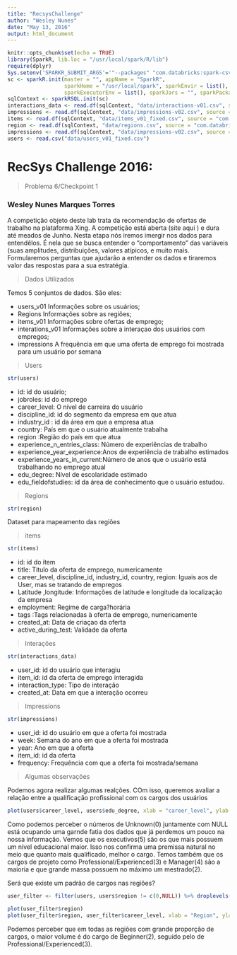 ```yaml
---
title: "RecsysChallenge"
author: "Wesley Nunes"
date: "May 13, 2016"
output: html_document
---
```


```r
knitr::opts_chunk$set(echo = TRUE)
library(SparkR, lib.loc = "/usr/local/spark/R/lib")
require(dplyr)
Sys.setenv('SPARKR_SUBMIT_ARGS'='"--packages" "com.databricks:spark-csv_2.11:1.4.0" "sparkr-shell"')
sc <- sparkR.init(master = "", appName = "SparkR",
                  sparkHome = "/usr/local/spark", sparkEnvir = list(),
                  sparkExecutorEnv = list(), sparkJars = "", sparkPackages = "com.databricks:spark-csv_2.11:1.4.0")
sqlContext <- sparkRSQL.init(sc)
interactions_data <- read.df(sqlContext, "data/interactions-v01.csv", source = "com.databricks.spark.csv")
impressions <- read.df(sqlContext, "data/impressions-v02.csv", source = "com.databricks.spark.csv")
items <- read.df(sqlContext, "data/items_v01_fixed.csv", source = "com.databricks.spark.csv")
region <- read.df(sqlContext, "data/regions.csv", source = "com.databricks.spark.csv")
impressions <- read.df(sqlContext, "data/impressions-v02.csv", source = "com.databricks.spark.csv")
users <- read.csv("data/users_v01_fixed.csv")
```

# RecSys Challenge 2016: 
> Problema 6/Checkpoint 1

### Wesley Nunes Marques Torres

A competição objeto deste lab trata da recomendação de ofertas de trabalho na
plataforma Xing. A competição está aberta (site aqui ) e dura até meados de Junho.
Nesta etapa nós iremos imergir nos dados para entendêlos. É nela que se busca
entender o “comportamento” das variáveis (suas amplitudes, distribuições, valores atípicos, e
muito mais. Formularemos perguntas que ajudarão a entender os dados e tiraremos valor das
respostas para a sua estratégia.

> Dados Utilizados

Temos 5 conjuntos de dados. São eles:

* users_v01 Informações sobre os usuários;
* Regions Informações sobre as regiões;
* items_v01 Informações sobre ofertas de emprego;
* interations_v01 Informações sobre a interaçao dos usuários com empregos;
* impressions A frequência em que uma oferta de emprego foi mostrada para um usuário por semana

> Users
 
```r
str(users)
```

* id: id do usuário;
* jobroles: id do emprego
* career_level: O nível de carreira do usuário
* discipline_id: id do segmento da empresa em que atua
* industry_id : id da área em que a empresa atua
* country: País em que o usuário atualmente trabalha
* region :Região do país em que atua
* experience_n_entries_class: Número de experiências de trabalho
* experience_year_experience:Anos de experiência de trabalho estimados
* experience_years_in_current:Número de anos que o usuário está trabalhando no emprego atual
* edu_degree: Nível de escolaridade estimado
* edu_fieldofstudies: id da área de conhecimento que o usuário estudou.

> Regions
 
```r
str(region)
```

Dataset para mapeamento das regiões

> items
 
```r
str(items)
```

* id: id do item
* title: Titulo da oferta de emprego, numericamente
* career_level, discipline_id, industry_id, country, region: Iguais aos de User, mas se tratando de empregos
* Latitude ,longitude: Informações de latitude e longitude da localização da empresa
* employment: Regime de carga?horária
* tags :Tags relacionadas à oferta de emprego, numericamente
* created_at: Data de criaçao da oferta
* active_during_test: Validade da oferta

> Interações
 
```r
str(interactions_data)
```

* user_id: id do usuário que interagiu
* item_id: id da oferta de emprego interagida
* interaction_type: Tipo de interação
* created_at: Data em que a interação ocorreu

> Impressions
 
```r
str(impressions)
```

* user_id: id do usuário em que a oferta foi mostrada
* week: Semana do ano em que a oferta foi mostrada
* year: Ano em que a oferta
* item_id: id da oferta
* frequency: Frequência com que a oferta foi mostrada/semana

> Algumas observações

Podemos agora realizar algumas realções. COm isso, queremos avaliar a relação entre a qualificação profissional com os cargos dos usuários

```r
plot(users$career_level, users$edu_degree, xlab = "career_level", ylab = "edu_degree")
```

Como podemos perceber o números de Unknown(0) juntamente com NULL está ocupando uma garnde fatia dos dados que já perdemos um pouco na nossa informação. Vemos que os executivos(5) são os que mais possuem um nível educacional maior. Isso nos confirma uma premissa natural no meio que quanto mais qualificado, melhor o cargo. Temos também que os cargos de projeto como Professional/Experienced(3) e Manager(4) são a maioria e que grande massa possuem no máximo um mestrado(2). 

Será que existe um padrão de cargos nas regiões?

```r
user_filter <- filter(users, users$region != c(0,NULL)) %>% droplevels()

plot(user_filter$region)
plot(user_filter$region, user_filter$career_level, xlab = "Region", ylab = "Carer Level")

```


Podemos perceber que em todas as regiões com grande proporção de cargos, o maior volume é do cargo de Beginner(2), seguido pelo de Professional/Experienced(3).